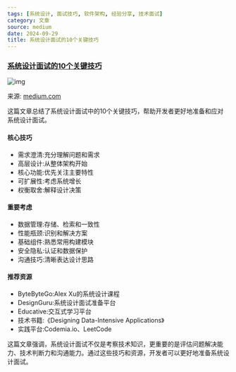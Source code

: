 ```yaml
---
tags: [系统设计, 面试技巧, 软件架构, 经验分享, 技术面试]
category: 文章
source: medium
date: 2024-09-29
title: 系统设计面试的10个关键技巧
---
```


### [系统设计面试的10个关键技巧](https://medium.com/javarevisited/10-tips-for-system-design-interviews-fb3c2b6e4020)

![img](https://img.mengpeng.tech/i/2024/12/05/67513f75b420e.webp)

来源: [medium.com](https://medium.com/javarevisited/10-tips-for-system-design-interviews-fb3c2b6e4020)

这篇文章总结了系统设计面试中的10个关键技巧，帮助开发者更好地准备和应对系统设计面试。

#### 核心技巧
- 需求澄清:充分理解问题和需求
- 高层设计:从整体架构开始
- 核心功能:优先关注主要特性
- 可扩展性:考虑系统增长
- 权衡取舍:解释设计决策

#### 重要考虑
- 数据管理:存储、检索和一致性
- 性能瓶颈:识别和解决方案
- 基础组件:熟悉常用构建模块
- 安全隐私:认证和数据保护
- 沟通技巧:清晰表达设计思路

#### 推荐资源
- ByteByteGo:Alex Xu的系统设计课程
- DesignGuru:系统设计面试准备平台
- Educative:交互式学习平台
- 技术书籍:《Designing Data-Intensive Applications》
- 实践平台:Codemia.io、LeetCode

这篇文章强调，系统设计面试不仅是考察技术知识，更重要的是评估问题解决能力、技术判断力和沟通能力。通过这些技巧和资源，开发者可以更好地准备系统设计面试。 